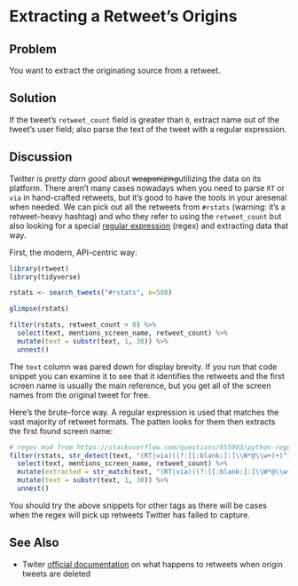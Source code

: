 # Extracting a Retweet’s Origins

## Problem

You want to extract the originating source from a retweet.

## Solution

If the tweet’s `retweet_count` field is greater than `0`, extract name out of the tweet’s user field; also parse the text of the tweet with a regular expression.

## Discussion

Twitter is _pretty darn good_ about <strike>weaponizing</strike>utilizing the data on its platform. There aren't many cases nowadays when you need to parse `RT` or `via` in hand-crafted retweets, but it's good to have the tools in your aresenal when needed. We can pick out all the retweets from `#rstats` (warning: it's a retweet-heavy hashtag) and who they refer to using the `retweet_count` but also looking for a special [regular expression](https://stat.ethz.ch/R-manual/R-devel/library/base/html/regex.html) (regex) and extracting data that way.

First, the modern, API-centric way:

```r
library(rtweet)
library(tidyverse)
```
```r
rstats <- search_tweets("#rstats", n=500)

glimpse(rstats)

filter(rstats, retweet_count > 0) %>% 
  select(text, mentions_screen_name, retweet_count) %>% 
  mutate(text = substr(text, 1, 30)) %>% 
  unnest()
```

The `text` column was pared down for display brevity. If you run that code snippet you can examine it to see that it identifies the retweets and the first screen name is usually the main reference, but you get all of the screen names from the original tweet for free.

Here's the brute-force way. A regular expression is used that matches the vast majority of retweet formats. The patten looks for them then extracts the first found screen name:

```r
# regex mod from https://stackoverflow.com/questions/655903/python-regular-expression-for-retweets
filter(rstats, str_detect(text, "(RT|via)((?:[[:blank:]:]\\W*@\\w+)+)")) %>% 
  select(text, mentions_screen_name, retweet_count) %>% 
  mutate(extracted = str_match(text, "(RT|via)((?:[[:blank:]:]\\W*@\\w+)+)")[,3]) %>% 
  mutate(text = substr(text, 1, 30)) %>% 
  unnest()
```

You should try the above snippets for other tags as there will be cases when the regex will pick up retweets Twitter has failed to capture.

## See Also

- Twiter [official documentation](https://developer.twitter.com/en/docs/tweets/post-and-engage/guides/tweet-availability) on what happens to retweets when origin tweets are deleted
